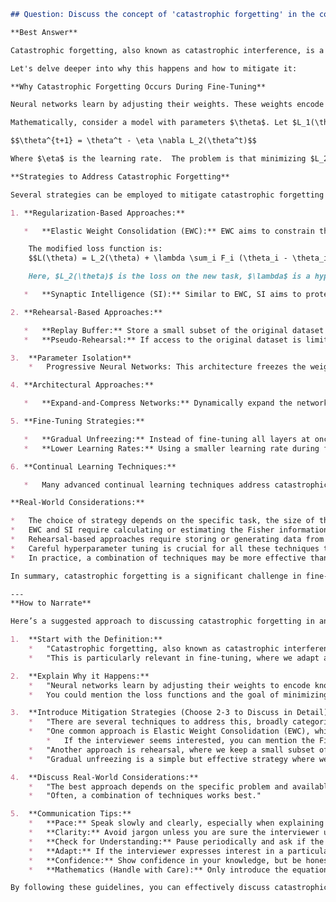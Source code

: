 ```markdown
## Question: Discuss the concept of 'catastrophic forgetting' in the context of fine-tuning. How can one address this issue?

**Best Answer**

Catastrophic forgetting, also known as catastrophic interference, is a phenomenon in neural networks where training on a new task or dataset abruptly and severely degrades the network's performance on previously learned tasks. This is especially problematic in the context of fine-tuning, where a pre-trained model, which has acquired substantial knowledge from a large source dataset, is adapted to a new, often smaller, target dataset.

Let's delve deeper into why this happens and how to mitigate it:

**Why Catastrophic Forgetting Occurs During Fine-Tuning**

Neural networks learn by adjusting their weights. These weights encode the knowledge acquired from the training data. When fine-tuning, we update these weights based on the new target dataset.  If the target dataset is significantly different from the source dataset or the fine-tuning process is too aggressive, the weight updates can overwrite or significantly alter the previously learned representations, leading to the network "forgetting" what it learned before.

Mathematically, consider a model with parameters $\theta$. Let $L_1(\theta)$ be the loss function for the original task and $L_2(\theta)$ be the loss function for the new task. We start with parameters $\theta^*$ that minimize $L_1(\theta)$. Fine-tuning aims to find new parameters $\theta^{**}$ that minimize $L_2(\theta)$.  A naive approach would be to update $\theta^*$ with gradient descent:

$$\theta^{t+1} = \theta^t - \eta \nabla L_2(\theta^t)$$

Where $\eta$ is the learning rate.  The problem is that minimizing $L_2(\theta)$ might significantly increase $L_1(\theta)$, thus leading to catastrophic forgetting.  The update step changes the weights optimized for task 1, to better perform on task 2, which causes forgetting.

**Strategies to Address Catastrophic Forgetting**

Several strategies can be employed to mitigate catastrophic forgetting during fine-tuning:

1. **Regularization-Based Approaches:**

   *   **Elastic Weight Consolidation (EWC):** EWC aims to constrain the update of weights that are important for the original task. It adds a regularization term to the loss function that penalizes changes to these important weights.

    The modified loss function is:
    $$L(\theta) = L_2(\theta) + \lambda \sum_i F_i (\theta_i - \theta_i^*)^2$$

    Here, $L_2(\theta)$ is the loss on the new task, $\lambda$ is a hyperparameter controlling the strength of the regularization, $F_i$ is the Fisher information matrix's diagonal element for weight $i$ indicating the importance of the weight, $\theta_i$ is the current value of weight $i$, and $\theta_i^*$ is the value of weight $i$ after training on the original task. The Fisher Information Matrix measures how much the loss function changes when a parameter is perturbed.  A high Fisher value for a weight indicates that changes to this weight will have a large impact on the loss of the original task, which implies the weight is very important. EWC effectively creates "elastic constraints" on important weights, allowing the model to learn the new task without drastically forgetting the old one.

   *   **Synaptic Intelligence (SI):** Similar to EWC, SI aims to protect important weights. However, instead of using the Fisher information, it estimates the importance of a weight based on its contribution to the change in the loss function over the course of learning the old task.  SI accumulates a running estimate of each weight's importance during the initial training phase.

2. **Rehearsal-Based Approaches:**

   *   **Replay Buffer:** Store a small subset of the original dataset and interleave it with the new dataset during fine-tuning. This helps the model retain knowledge of the original task while learning the new one.  The fundamental idea is to rehearse old data to retain previous learned knowledge while adopting new data.
   *   **Pseudo-Rehearsal:** If access to the original dataset is limited or prohibited, generate "pseudo-samples" that resemble the original data. This can be done using generative models or by perturbing the existing data.

3.  **Parameter Isolation**
    *   Progressive Neural Networks: This architecture freezes the weights of the pre-trained network and adds new "lateral" connections to new layers.  This allows the model to learn new tasks without modifying the weights crucial for previous tasks.

4. **Architectural Approaches:**

   *   **Expand-and-Compress Networks:** Dynamically expand the network capacity by adding new neurons or layers when learning a new task, and then compress the network to remove redundant parameters. This allows the model to learn new information without overwriting existing knowledge.

5. **Fine-Tuning Strategies:**

   *   **Gradual Unfreezing:** Instead of fine-tuning all layers at once, start by fine-tuning only the top layers of the network and gradually unfreeze lower layers as training progresses. This allows the model to adapt to the new task without drastically changing the core representations learned from the original dataset.  In practice, this involves training only the final classification layer with the pre-trained weights of the model frozen.  After some training epochs, we unfreeze a block of layers (say, the last two blocks of a ResNet), and continue training.  This process continues, gradually unfreezing all layers of the network.
   *   **Lower Learning Rates:** Using a smaller learning rate during fine-tuning can help prevent drastic changes to the weights, reducing the risk of catastrophic forgetting. This is particularly important for the earlier layers of the network, which often encode more general and fundamental knowledge.

6. **Continual Learning Techniques:**

   *   Many advanced continual learning techniques address catastrophic forgetting in more complex scenarios where tasks are learned sequentially without access to data from previous tasks. These techniques often combine elements of regularization, rehearsal, and architectural approaches.

**Real-World Considerations:**

*   The choice of strategy depends on the specific task, the size of the target dataset, the similarity between the source and target datasets, and the computational resources available.
*   EWC and SI require calculating or estimating the Fisher information matrix, which can be computationally expensive for large models.
*   Rehearsal-based approaches require storing or generating data from the original task, which may not always be feasible.
*   Careful hyperparameter tuning is crucial for all these techniques to achieve optimal performance.  For example, the regularization coefficient $\lambda$ in EWC needs to be carefully tuned to balance performance on the old and new tasks.
*   In practice, a combination of techniques may be more effective than using a single technique alone.  For example, one might combine gradual unfreezing with EWC, or replay with a parameter isolation architecture.

In summary, catastrophic forgetting is a significant challenge in fine-tuning, but various techniques can mitigate its effects.  By carefully considering the characteristics of the task and the available resources, one can select and implement the appropriate strategies to preserve previously learned knowledge while adapting the model to the new target dataset.

---
**How to Narrate**

Here’s a suggested approach to discussing catastrophic forgetting in an interview:

1.  **Start with the Definition:**
    *   "Catastrophic forgetting, also known as catastrophic interference, is the tendency of a neural network to abruptly forget previously learned tasks when learning a new task."
    *   "This is particularly relevant in fine-tuning, where we adapt a pre-trained model to a new dataset."

2.  **Explain Why it Happens:**
    *   "Neural networks learn by adjusting their weights to encode knowledge. Fine-tuning updates these weights, and if done too aggressively or if the new data is very different, it can overwrite the old knowledge."
    *   You could mention the loss functions and the goal of minimizing the loss on the new task $L_2$ while increasing the loss on the old task $L_1$

3.  **Introduce Mitigation Strategies (Choose 2-3 to Discuss in Detail):**
    *   "There are several techniques to address this, broadly categorized as regularization-based, rehearsal-based, or architectural approaches."
    *   "One common approach is Elastic Weight Consolidation (EWC), which adds a regularization term to the loss function that penalizes changes to important weights from the original task."  Explain the high level idea behind EWC.
        *   If the interviewer seems interested, you can mention the Fisher information matrix. *However, be cautious and only bring it up if they prompt you or if you are very confident in your ability to explain it clearly.* "EWC estimates the importance of each weight using the Fisher information matrix, which measures how much the loss changes when a weight is perturbed."
    *   "Another approach is rehearsal, where we keep a small subset of the original data and interleave it with the new data during fine-tuning."
    *   "Gradual unfreezing is a simple but effective strategy where we start by fine-tuning only the top layers and gradually unfreeze lower layers."

4.  **Discuss Real-World Considerations:**
    *   "The best approach depends on the specific problem and available resources. EWC can be computationally expensive, rehearsal requires access to old data, and all these techniques require careful hyperparameter tuning."
    *   "Often, a combination of techniques works best."

5.  **Communication Tips:**
    *   **Pace:** Speak slowly and clearly, especially when explaining mathematical concepts.
    *   **Clarity:** Avoid jargon unless you are sure the interviewer understands it.
    *   **Check for Understanding:** Pause periodically and ask if the interviewer has any questions.
    *   **Adapt:** If the interviewer expresses interest in a particular technique, elaborate on that. If they seem less interested, move on to another topic.
    *   **Confidence:** Show confidence in your knowledge, but be honest about what you don't know. It's better to say "I'm not familiar with that specific technique, but I do know about..." than to try to bluff your way through.
    *   **Mathematics (Handle with Care):** Only introduce the equations if you are very comfortable explaining them and if the interviewer seems interested. If you do, break down the equation into smaller parts and explain the meaning of each symbol. Avoid overwhelming the interviewer with too much math.

By following these guidelines, you can effectively discuss catastrophic forgetting and demonstrate your understanding of the challenges and solutions in fine-tuning neural networks.
```